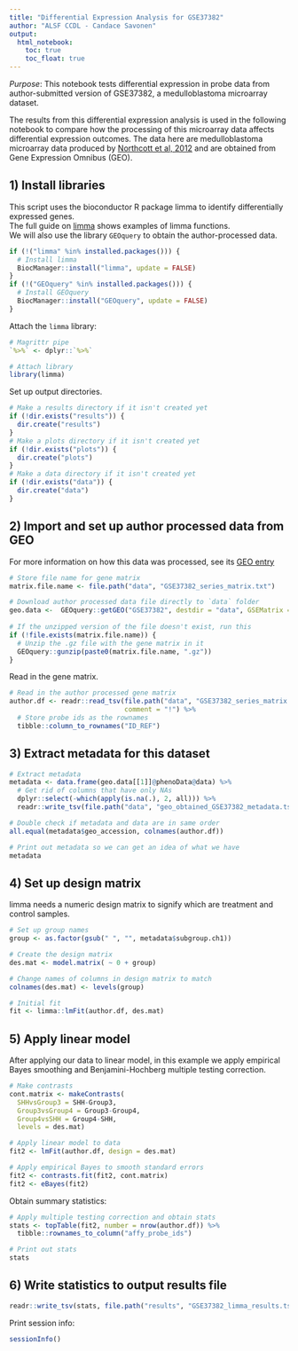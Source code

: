 ```yaml
---
title: "Differential Expression Analysis for GSE37382"
author: "ALSF CCDL - Candace Savonen"
output:   
  html_notebook: 
    toc: true
    toc_float: true
---
```


*Purpose*: This notebook tests differential expression in probe data from 
author-submitted version of GSE37382, a medulloblastoma microarray dataset. 

The results from this differential expression analysis is used in the following
notebook to compare how the processing of this microarray data affects 
differential expression outcomes.
The data here are medulloblastoma microarray data produced by [Northcott et al, 2012](https://www.ncbi.nlm.nih.gov/pubmed/22832581) and are obtained from Gene 
Expression Omnibus (GEO).

## 1) Install libraries
This script uses the bioconductor R package limma to identify differentially 
expressed genes.  
The full guide on [limma](https://bioconductor.org/packages/release/bioc/vignettes/limma/inst/doc/usersguide.pdf) 
shows examples of limma functions.  
We will also use the library `GEOquery` to obtain the author-processed data. 

```r
if (!("limma" %in% installed.packages())) {
  # Install limma
  BiocManager::install("limma", update = FALSE)
}
if (!("GEOquery" %in% installed.packages())) {
  # Install GEOquery
  BiocManager::install("GEOquery", update = FALSE)
}
```

Attach the `limma` library:

```r
# Magrittr pipe
`%>%` <- dplyr::`%>%`

# Attach library
library(limma)
```

Set up output directories.

```r
# Make a results directory if it isn't created yet
if (!dir.exists("results")) {
  dir.create("results")
}
# Make a plots directory if it isn't created yet
if (!dir.exists("plots")) {
  dir.create("plots")
}
# Make a data directory if it isn't created yet
if (!dir.exists("data")) {
  dir.create("data")
}
```

## 2) Import and set up author processed data from GEO
For more information on how this data was processed, see its 
[GEO entry](https://www.ncbi.nlm.nih.gov/geo/query/acc.cgi?acc=GSE37382)

```r
# Store file name for gene matrix
matrix.file.name <- file.path("data", "GSE37382_series_matrix.txt")

# Download author processed data file directly to `data` folder
geo.data <-  GEOquery::getGEO("GSE37382", destdir = "data", GSEMatrix = TRUE)
  
# If the unzipped version of the file doesn't exist, run this
if (!file.exists(matrix.file.name)) {
  # Unzip the .gz file with the gene matrix in it
  GEOquery::gunzip(paste0(matrix.file.name, ".gz"))
}
```

Read in the gene matrix.

```r
# Read in the author processed gene matrix
author.df <- readr::read_tsv(file.path("data", "GSE37382_series_matrix.txt"), 
                             comment = "!") %>% 
  # Store probe ids as the rownames
  tibble::column_to_rownames("ID_REF")
```

## 3) Extract metadata for this dataset

```r
# Extract metadata
metadata <- data.frame(geo.data[[1]]@phenoData@data) %>% 
  # Get rid of columns that have only NAs
  dplyr::select(-which(apply(is.na(.), 2, all))) %>% 
  readr::write_tsv(file.path("data", "geo_obtained_GSE37382_metadata.tsv"))

# Double check if metadata and data are in same order
all.equal(metadata$geo_accession, colnames(author.df))

# Print out metadata so we can get an idea of what we have
metadata
```

## 4) Set up design matrix
limma needs a numeric design matrix to signify which are treatment and control
samples. 

```r
# Set up group names 
group <- as.factor(gsub(" ", "", metadata$subgroup.ch1))

# Create the design matrix
des.mat <- model.matrix( ~ 0 + group)

# Change names of columns in design matrix to match
colnames(des.mat) <- levels(group)

# Initial fit
fit <- limma::lmFit(author.df, des.mat)
```

## 5) Apply linear model
After applying our data to linear model, in this example we apply empirical Bayes
smoothing and Benjamini-Hochberg multiple testing correction. 

```r
# Make contrasts
cont.matrix <- makeContrasts(
  SHHvsGroup3 = SHH-Group3,
  Group3vsGroup4 = Group3-Group4,
  Group4vsSHH = Group4-SHH,
  levels = des.mat)

# Apply linear model to data
fit2 <- lmFit(author.df, design = des.mat)

# Apply empirical Bayes to smooth standard errors
fit2 <- contrasts.fit(fit2, cont.matrix)
fit2 <- eBayes(fit2)
```

Obtain summary statistics:

```r
# Apply multiple testing correction and obtain stats
stats <- topTable(fit2, number = nrow(author.df)) %>% 
  tibble::rownames_to_column("affy_probe_ids")

# Print out stats
stats
```

## 6) Write statistics to output results file

```r
readr::write_tsv(stats, file.path("results", "GSE37382_limma_results.tsv"))
```

Print session info:

```r
sessionInfo()
```
